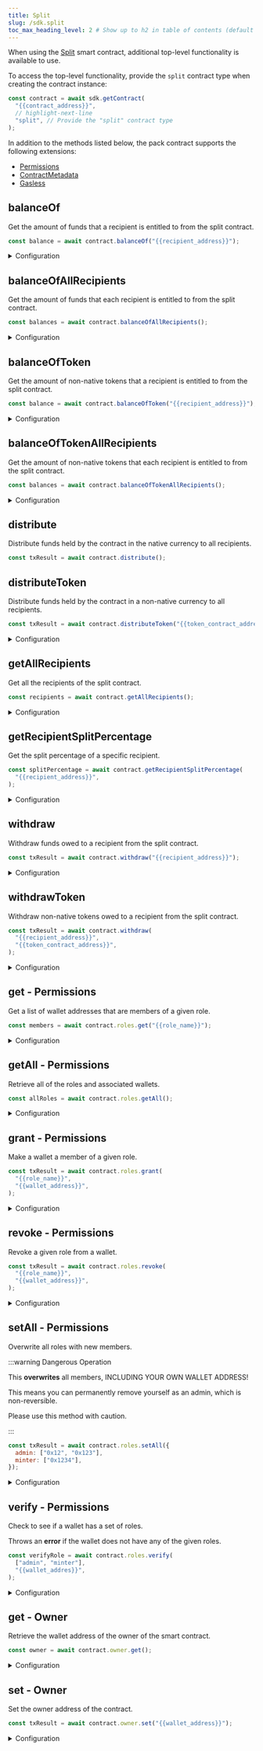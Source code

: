 ---
title: Split
slug: /sdk.split
toc_max_heading_level: 2 # Show up to h2 in table of contents (default is up to h3)
---

When using the [Split](https://thirdweb.com/thirdweb.eth/Split) smart contract, additional top-level functionality is available to use.

To access the top-level functionality, provide the `split` contract type when creating the contract instance:

```javascript
const contract = await sdk.getContract(
  "{{contract_address}}",
  // highlight-next-line
  "split", // Provide the "split" contract type
);
```

In addition to the methods listed below, the pack contract supports the following extensions:

- [Permissions](/typescript/sdk.permissions)
- [ContractMetadata](/typescript/sdk.contractmetadata)
- [Gasless](/typescript/sdk.gasless)

## balanceOf

Get the amount of funds that a recipient is entitled to from the split contract.

```javascript
const balance = await contract.balanceOf("{{recipient_address}}");
```

<details>
    <summary>Configuration</summary>
    <div>

#### address

The wallet address to check the balance of.

Must be a `string`.

### Return Value

The balance of the recipient.

```typescript
BigNumber;
```

</div>
</details>

## balanceOfAllRecipients

Get the amount of funds that each recipient is entitled to from the split contract.

```javascript
const balances = await contract.balanceOfAllRecipients();
```

<details>
    <summary>Configuration</summary>
    <div>

### Return Value

Returns an object where each recipient address is a key and the value is the balance of that recipient.

```typescript
{
    [key: string]: BigNumber;
}
```

</div>
</details>

## balanceOfToken

Get the amount of non-native tokens that a recipient is entitled to from the split contract.

```javascript
const balance = await contract.balanceOfToken("{{recipient_address}}");
```

<details>
    <summary>Configuration</summary>
    <div>

#### address

The wallet address to check the balance of.

Must be a `string`.

### Return Value

The balance of the recipient.

```typescript
BigNumber;
```

</div>
</details>

## balanceOfTokenAllRecipients

Get the amount of non-native tokens that each recipient is entitled to from the split contract.

```javascript
const balances = await contract.balanceOfTokenAllRecipients();
```

<details>
    <summary>Configuration</summary>
    <div>

### Return Value

Returns an object where each recipient address is a key and the value is the balance of that recipient.

```typescript
{
    [key: string]: BigNumber;
}
```

</div>
</details>

## distribute

Distribute funds held by the contract in the native currency to all recipients.

```javascript
const txResult = await contract.distribute();
```

## distributeToken

Distribute funds held by the contract in a non-native currency to all recipients.

```javascript
const txResult = await contract.distributeToken("{{token_contract_address}}");
```

<details>
    <summary>Configuration</summary>
    <div>

#### tokenContractAddress

The address of the token contract to distribute.

Must be a `string`.

</div>
</details>

## getAllRecipients

Get all the recipients of the split contract.

```javascript
const recipients = await contract.getAllRecipients();
```

<details>
    <summary>Configuration</summary>
    <div>

### Return Value

```typescript
{
  /**
   * The address of the recipient
   */
  address: string;
  /**
   * The split of the recipient as a percentage of the total amount
   *
   * I.e. If a recipient has a split of 50%, and the asset sells for 100 ETH,
   * the recipient will receive 50 ETH.
   */
  splitPercentage: number;
}
[];
```

</div>
</details>

## getRecipientSplitPercentage

Get the split percentage of a specific recipient.

```javascript
const splitPercentage = await contract.getRecipientSplitPercentage(
  "{{recipient_address}}",
);
```

<details>
    <summary>Configuration</summary>
    <div>

#### address

The wallet address of the recipient to check the split percentage of.

Must be a `string`.

### Return Value

Returns the split percentage of the recipient.

```typescript
{
  /**
   * The address of the recipient
   */
  address: string;
  /**
   * The split of the recipient as a percentage of the total amount
   *
   * I.e. If a recipient has a split of 50%, and the asset sells for 100 ETH,
   * the recipient will receive 50 ETH.
   */
  splitPercentage: number;
}
```

</div>
</details>

## withdraw

Withdraw funds owed to a recipient from the split contract.

```javascript
const txResult = await contract.withdraw("{{recipient_address}}");
```

<details>
    <summary>Configuration</summary>
    <div>

#### address

The wallet address of the recipient to withdraw funds for.

Must be a `string`.

</div>
</details>

## withdrawToken

Withdraw non-native tokens owed to a recipient from the split contract.

```javascript
const txResult = await contract.withdraw(
  "{{recipient_address}}",
  "{{token_contract_address}}",
);
```

<details>
    <summary>Configuration</summary>
    <div>

#### address

The wallet address of the recipient to withdraw funds for.

Must be a `string`.

#### tokenContractAddress

The address of the token contract to withdraw.

Must be a `string`.

</div>
</details>

## get - Permissions

Get a list of wallet addresses that are members of a given role.

```javascript
const members = await contract.roles.get("{{role_name}}");
```

<details>
    <summary>Configuration</summary>
    <div>

#### role

The name of the role.

Must be a `string`.

```javascript
const members = await contract.roles.get(
  // highlight-next-line
  "{{role_name}}",
);
```

### Return Value

An array of `string`s representing the wallet addresses associated with the given role.

```typescript
string[];
```

</div>
</details>

## getAll - Permissions

Retrieve all of the roles and associated wallets.

```javascript
const allRoles = await contract.roles.getAll();
```

<details>
    <summary>Configuration</summary>
    <div>

### Return Value

An object containing role names as keys and an array of wallet addresses as the value.

```typescript
<Record<any, string[]>>
```

</div>
</details>

## grant - Permissions

Make a wallet a member of a given role.

```javascript
const txResult = await contract.roles.grant(
  "{{role_name}}",
  "{{wallet_address}}",
);
```

<details>
    <summary>Configuration</summary>
    <div>

#### role

The name of the role to grant.

Must be a `string`.

```javascript
const txResult = await contract.roles.grant(
  // highlight-next-line
  "{{role_name}}",
  "{{wallet_address}}",
);
```

#### wallet

The wallet address to assign the role to.

Must be a `string`.

```javascript
const txResult = await contract.roles.grant(
  "{{role_name}}",
  // highlight-next-line
  "{{wallet_address}}",
);
```

</div>
</details>

## revoke - Permissions

Revoke a given role from a wallet.

```javascript
const txResult = await contract.roles.revoke(
  "{{role_name}}",
  "{{wallet_address}}",
);
```

<details>
    <summary>Configuration</summary>
    <div>

#### role

The name of the role to revoke.

Must be a `string`.

```javascript
const txResult = await contract.roles.revoke(
  // highlight-next-line
  "{{role_name}}",
  "{{wallet_address}}",
);
```

#### wallet

The wallet address to remove the role from.

Must be a `string`.

```javascript
const txResult = await contract.roles.revoke(
  "{{role_name}}",
  // highlight-next-line
  "{{wallet_address}}",
);
```

</div>
</details>

## setAll - Permissions

Overwrite all roles with new members.

:::warning Dangerous Operation

This **overwrites** all members, INCLUDING YOUR OWN WALLET ADDRESS!

This means you can permanently remove yourself as an admin, which is non-reversible.

Please use this method with caution.

:::

```javascript
const txResult = await contract.roles.setAll({
  admin: ["0x12", "0x123"],
  minter: ["0x1234"],
});
```

<details>
    <summary>Configuration</summary>
    <div>

#### roles

An object containing role names as keys and an array of wallet addresses as the value.

```javascript
const txResult = await contract.roles.setAll(
  // highlight-next-line
  {
    admin: ["0x12", "0x123"], // Grant these two wallets the admin role
    minter: ["0x1234"], // Grant this wallet the minter role
  },
);
```

</div>
</details>

## verify - Permissions

Check to see if a wallet has a set of roles.

Throws an **error** if the wallet does not have any of the given roles.

```javascript
const verifyRole = await contract.roles.verify(
  ["admin", "minter"],
  "{{wallet_addres}}",
);
```

<details>
    <summary>Configuration</summary>
    <div>

#### roles

An array of roles to check.

Must be an array of `string`s.

```javascript
const verifyRole = await contract.roles.verify(
  // highlight-next-line
  ["admin", "minter"],
  "{{wallet_addres}}",
);
```

#### wallet

The wallet address to check.

Must be a `string`.

```javascript
const verifyRole = await contract.roles.verify(
  ["admin", "minter"],
  // highlight-next-line
  "{{wallet_addres}}",
);
```

</div>
</details>

## get - Owner

Retrieve the wallet address of the owner of the smart contract.

```javascript
const owner = await contract.owner.get();
```

<details>
    <summary>Configuration</summary>
    <div>

### Return Value

A `string` representing the owner&rsquo;s wallet address.

```typescript
string;
```

</div>
</details>

## set - Owner

Set the owner address of the contract.

```javascript
const txResult = await contract.owner.set("{{wallet_address}}");
```

<details>
    <summary>Configuration</summary>
    <div>

#### owner

The wallet address of the new owner.

Must be a `string`.

```javascript
const txResult = await contract.owner.set(
  // highlight-next-line
  "{{wallet_address}}",
);
```

</div>
</details>
